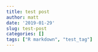 ```yaml
---
title: test post
author: matt
date: '2019-01-29'
slug: test-post
categories: []
tags: ["R markdown", "test_tag"]
---
```

